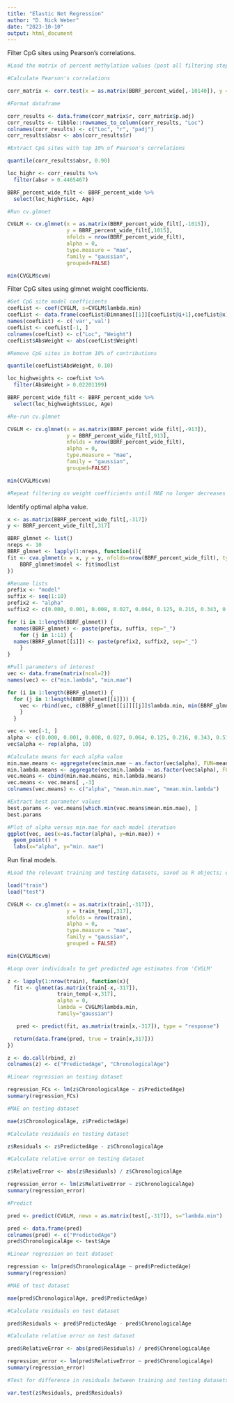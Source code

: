 ```yaml
---
title: "Elastic Net Regression"
author: "D. Nick Weber"
date: "2023-10-10"
output: html_document
---
```


Filter CpG sites using Pearson's correlations.

```r
#Load the matrix of percent methylation values (post all filtering steps); e.g. 'BBRF_percent_wide_FC.csv'

#Calculate Pearson's correlations

corr_matrix <- corr.test(x = as.matrix(BBRF_percent_wide[,-10140]), y = BBRF_percent_wide[,10140], use="pairwise", method="pearson", adjust="BH", alpha=0.05)

#Format dataframe

corr_results <- data.frame(corr_matrix$r, corr_matrix$p.adj)
corr_results <- tibble::rownames_to_column(corr_results, "Loc")
colnames(corr_results) <- c("Loc", "r", "padj")
corr_results$absr <- abs(corr_results$r)

#Extract CpG sites with top 10% of Pearson's correlations

quantile(corr_results$absr, 0.90)

loc_highr <- corr_results %>%
  filter(absr > 0.4465467)

BBRF_percent_wide_filt <- BBRF_percent_wide %>%
  select(loc_highr$Loc, Age)

#Run cv.glmnet

CVGLM <- cv.glmnet(x = as.matrix(BBRF_percent_wide_filt[,-1015]),
                   y = BBRF_percent_wide_filt[,1015],
                   nfolds = nrow(BBRF_percent_wide_filt),
                   alpha = 0,
                   type.measure = "mae",
                   family = "gaussian",
                   grouped=FALSE)

min(CVGLM$cvm)
```

Filter CpG sites using glmnet weight coefficients.

```r
#Get CpG site model coefficients
coefList <- coef(CVGLM, s=CVGLM$lambda.min)
coefList <- data.frame(coefList@Dimnames[[1]][coefList@i+1],coefList@x)
names(coefList) <- c('var','val')
coefList <- coefList[-1, ]
colnames(coefList) <- c("Loc", "Weight")
coefList$AbsWeight <- abs(coefList$Weight)

#Remove CpG sites in bottom 10% of contributions

quantile(coefList$AbsWeight, 0.10)

loc_highweights <- coefList %>%
  filter(AbsWeight > 0.02201199)

BBRF_percent_wide_filt <- BBRF_percent_wide %>%
  select(loc_highweights$Loc, Age)

#Re-run cv.glmnet

CVGLM <- cv.glmnet(x = as.matrix(BBRF_percent_wide_filt[,-913]),
                   y = BBRF_percent_wide_filt[,913],
                   nfolds = nrow(BBRF_percent_wide_filt),
                   alpha = 0,
                   type.measure = "mae",
                   family = "gaussian",
                   grouped=FALSE)

min(CVGLM$cvm)

#Repeat filtering on weight coefficients until MAE no longer decreases
```

Identify optimal alpha value.

```r
x <- as.matrix(BBRF_percent_wide_filt[,-317])
y <- BBRF_percent_wide_filt[,317]

BBRF_glmnet <- list()
nreps <- 10
BBRF_glmnet <- lapply(1:nreps, function(i){
fit <- cva.glmnet(x = x, y = y, nfolds=nrow(BBRF_percent_wide_filt), type.measure="mae", family="gaussian", grouped=FALSE)
    BBRF_glmnet$model <- fit$modlist
})

#Rename lists
prefix <- "model"
suffix <- seq(1:10)
prefix2 <- "alpha"
suffix2 <- c(0.000, 0.001, 0.008, 0.027, 0.064, 0.125, 0.216, 0.343, 0.512, 0.729, 1.000)

for (i in 1:length(BBRF_glmnet)) {
  names(BBRF_glmnet) <- paste(prefix, suffix, sep="_")
    for (j in 1:11) {
  names(BBRF_glmnet[[i]]) <- paste(prefix2, suffix2, sep="_") 
    }
}

#Pull parameters of interest
vec <- data.frame(matrix(ncol=2))
names(vec) <- c("min.lambda", "min.mae")

for (i in 1:length(BBRF_glmnet)) {
  for (j in 1:length(BBRF_glmnet[[i]])) {
    vec <- rbind(vec, c(BBRF_glmnet[[i]][[j]]$lambda.min, min(BBRF_glmnet[[i]][[j]]$cvm)))
    }
  }

vec <- vec[-1, ]
alpha <- c(0.000, 0.001, 0.008, 0.027, 0.064, 0.125, 0.216, 0.343, 0.512, 0.729, 1.000)
vec$alpha <- rep(alpha, 10)

#Calculate means for each alpha value
min.mae.means <- aggregate(vec$min.mae ~ as.factor(vec$alpha), FUN=mean)
min.lambda.means <- aggregate(vec$min.lambda ~ as.factor(vec$alpha), FUN=mean)
vec.means <- cbind(min.mae.means, min.lambda.means)
vec.means <- vec.means[ ,-3]
colnames(vec.means) <- c("alpha", "mean.min.mae", "mean.min.lambda")

#Extract best parameter values
best.params <- vec.means[which.min(vec.means$mean.min.mae), ]
best.params

#Plot of alpha versus min.mae for each model iteration
ggplot(vec, aes(x=as.factor(alpha), y=min.mae)) +
  geom_point() +
  labs(x="alpha", y="min. mae")
```

Run final models.

```r
#Load the relevant training and testing datasets, saved as R objects; e.g. 'train_FC' and 'test_FC'

load("train")
load("test")

CVGLM <- cv.glmnet(x = as.matrix(train[,-317]),
                   y = train_temp[,317],
                   nfolds = nrow(train),
                   alpha = 0,
                   type.measure = "mae",
                   family = "gaussian",
                   grouped = FALSE)

min(CVGLM$cvm)

#Loop over individuals to get predicted age estimates from 'CVGLM'

z <- lapply(1:nrow(train), function(x){
  fit <- glmnet(as.matrix(train[-x,-317]),
                train_temp[-x,317],
                alpha = 0,
                lambda = CVGLM$lambda.min,
                family="gaussian")

   pred <- predict(fit, as.matrix(train[x,-317]), type = "response")

  return(data.frame(pred, true = train[x,317]))
})

z <- do.call(rbind, z)
colnames(z) <- c("PredictedAge", "ChronologicalAge")

#Linear regression on testing dataset

regression_FCs <- lm(z$ChronologicalAge ~ z$PredictedAge)
summary(regression_FCs)

#MAE on testing dataset

mae(z$ChronologicalAge, z$PredictedAge)

#Calculate residuals on testing dataset

z$Residuals <- z$PredictedAge - z$ChronologicalAge

#Calculate relative error on testing dataset

z$RelativeError <- abs(z$Residuals) / z$ChronologicalAge

regression_error <- lm(z$RelativeError ~ z$ChronologicalAge)
summary(regression_error)

#Predict

pred <- predict(CVGLM, newx = as.matrix(test[,-317]), s="lambda.min")

pred <- data.frame(pred)
colnames(pred) <- c("PredictedAge")
pred$ChronologicalAge <- test$Age

#Linear regression on test dataset

regression <- lm(pred$ChronologicalAge ~ pred$PredictedAge)
summary(regression)

#MAE of test dataset

mae(pred$ChronologicalAge, pred$PredictedAge)

#Calculate residuals on test dataset

pred$Residuals <- pred$PredictedAge - pred$ChronologicalAge

#Calculate relative error on test dataset

pred$RelativeError <- abs(pred$Residuals) / pred$ChronologicalAge

regression_error <- lm(pred$RelativeError ~ pred$ChronologicalAge)
summary(regression_error)

#Test for difference in residuals between training and testing datasets

var.test(z$Residuals, pred$Residuals)
```
